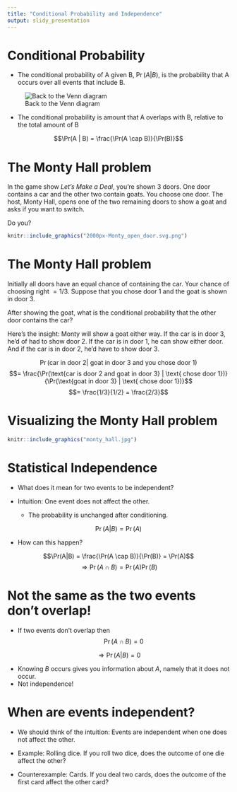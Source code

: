 ```yaml
---
title: "Conditional Probability and Independence"
output: slidy_presentation
---
```


# Conditional Probability

- The conditional probability of A given B, $\Pr(A|B)$, is the probability that A occurs over all events that include B.  

![Back to the Venn diagram](venn_intersection.jpg)

- The conditional probability is amount that A overlaps with B, relative to the total amount of B

$$\Pr(A | B) = \frac{\Pr(A \cap B)}{\Pr(B)}$$

# The Monty Hall problem

In the game show *Let's Make a Deal*, you're shown 3 doors.  One door contains a car and the other two contain goats.  You choose one door.  The host, Monty Hall, opens one of the two remaining doors to show a goat and asks if you want to switch.

Do you?

```r
knitr::include_graphics("2000px-Monty_open_door.svg.png")
```

# The Monty Hall problem

Initially all doors have an equal chance of containing the car.  Your chance of choosing right $= 1/3$.  Suppose that you chose door 1 and the goat is shown in door 3.

After showing the goat, what is the conditional probability that the other door contains the car?

Here's the insight:  Monty will show a goat either way.  If the car is in door 3, he'd of had to show door 2.  If the car is in door 1, he can show either door.  And if the car is in door 2, he'd have to show door 3.

$$\Pr(\text{car in door 2} | \text{ goat in door 3 and you chose door 1})$$
$$= \frac{\Pr(\text{car is door 2 and goat in door 3} | \text{ chose door 1})}{\Pr(\text{goat in door 3} | \text{ chose door 1})}$$
$$= \frac{1/3}{1/2} = \frac{2/3}$$

# Visualizing the Monty Hall problem

```r
knitr::include_graphics("monty_hall.jpg")
```


# Statistical Independence

- What does it mean for two events to be independent?

- Intuition: One event does not affect the other.
    - The probability is unchanged after conditioning.

$$\Pr(A|B) = \Pr(A)$$

- How can this happen?

$$\Pr(A|B) = \frac{\Pr(A \cap B)}{\Pr(B)} = \Pr(A)$$
$$\Rightarrow \Pr(A \cap B) = \Pr(A) \Pr(B)$$

# Not the same as the two events don't overlap!

- If two events don't overlap then 
$$\Pr(A \cap B) = 0$$

$$\Rightarrow \Pr(A | B) = 0$$

- Knowing $B$ occurs gives you information about $A$, namely that it does not occur.
- Not independence!

# When are events independent?

- We should think of the intuition: Events are independent when one does not affect the other.

- Example: Rolling dice.  If you roll two dice, does the outcome of one die affect the other?

- Counterexample: Cards.  If you deal two cards, does the outcome of the first card affect the other card?


